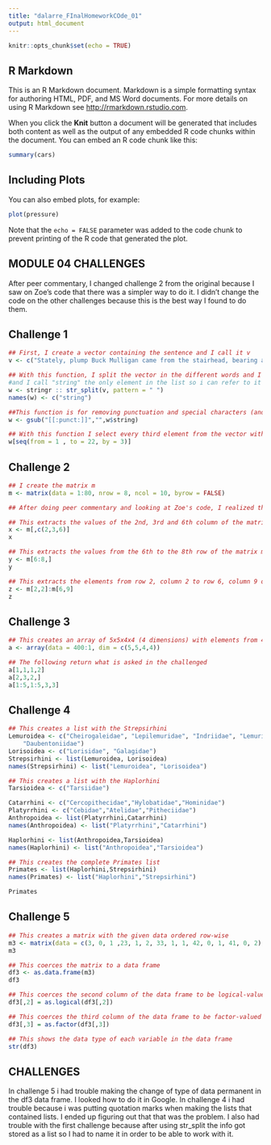 ```yaml
---
title: "dalarre_FInalHomeworkCOde_01"
output: html_document
---
```


```r
knitr::opts_chunk$set(echo = TRUE)
```

## R Markdown

This is an R Markdown document. Markdown is a simple formatting syntax for authoring HTML, PDF, and MS Word documents. For more details on using R Markdown see <http://rmarkdown.rstudio.com>.

When you click the **Knit** button a document will be generated that includes both content as well as the output of any embedded R code chunks within the document. You can embed an R code chunk like this:

```r
summary(cars)
```

## Including Plots

You can also embed plots, for example:

```r
plot(pressure)
```

Note that the `echo = FALSE` parameter was added to the code chunk to prevent printing of the R code that generated the plot.


## MODULE 04 CHALLENGES

After peer commentary, I changed challenge 2 from the original because I saw on Zoe's code that there was a simpler way to do it. I didn't change the code on the other challenges because this is the best way I found to do them.

## Challenge 1

```r

## First, I create a vector containing the sentence and I call it v
v <- c("Stately, plump Buck Mulligan came from the stairhead, bearing a bowl of lather on which a mirror and a razor lay crossed.")

## With this function, I split the vector in the different words and I call this new separate list w (I don't know why it is stored as a list and not as a vector), 
#and I call "string" the only element in the list so i can refer to it later
w <- stringr :: str_split(v, pattern = " ")
names(w) <- c("string")

##This function is for removing punctuation and special characters (and it gets the info stored as a vector)
w <- gsub("[[:punct:]]","",w$string)

## With this function I select every third element from the vector with the separate words
w[seq(from = 1 , to = 22, by = 3)]


```


## Challenge 2

```r

## I create the matrix m
m <- matrix(data = 1:80, nrow = 8, ncol = 10, byrow = FALSE)

## After doing peer commentary and looking at Zoe's code, I realized that I could do this challenge in a simpler way than what I did on my original homework code, because I was creating vectors, which wasn't necessary, so I changed it here:

## This extracts the values of the 2nd, 3rd and 6th column of the matrix m and assings them to x
x <- m[,c(2,3,6)]
x

## This extracts the values from the 6th to the 8th row of the matrix m and assings them to y
y <- m[6:8,]
y

## This extracts the elements from row 2, column 2 to row 6, column 9 of the matrix m and assings them to z
z <- m[2,2]:m[6,9]
z
```


## Challenge 3

```r

## This creates an array of 5x5x4x4 (4 dimensions) with elements from 400 to 1 in a descending order
a <- array(data = 400:1, dim = c(5,5,4,4))

## The following return what is asked in the challenged
a[1,1,1,2]
a[2,3,2,]
a[1:5,1:5,3,3]

```


## Challenge 4

```r

## This creates a list with the Strepsirhini
Lemuroidea <- c("Cheirogaleidae", "Lepilemuridae", "Indriidae", "Lemuridae",
    "Daubentoniidae")
Lorisoidea <- c("Lorisidae", "Galagidae")
Strepsirhini <- list(Lemuroidea, Lorisoidea)
names(Strepsirhini) <- list("Lemuroidea", "Lorisoidea")

## This creates a list with the Haplorhini
Tarsioidea <- c("Tarsiidae")

Catarrhini <- c("Cercopithecidae","Hylobatidae","Hominidae")
Platyrrhini <- c("Cebidae","Atelidae","Pitheciidae")
Anthropoidea <- list(Platyrrhini,Catarrhini)
names(Anthropoidea) <- list("Platyrrhini","Catarrhini")

Haplorhini <- list(Anthropoidea,Tarsioidea)
names(Haplorhini) <- list("Anthropoidea","Tarsioidea")

## This creates the complete Primates list
Primates <- list(Haplorhini,Strepsirhini)
names(Primates) <- list("Haplorhini","Strepsirhini")

Primates
```


## Challenge 5

```r

## This creates a matrix with the given data ordered row-wise
m3 <- matrix(data = c(3, 0, 1 ,23, 1, 2, 33, 1, 1, 42, 0, 1, 41, 0, 2), nrow = 5, ncol = 3, byrow = TRUE)
m3

## This coerces the matrix to a data frame
df3 <- as.data.frame(m3)
df3

## This coerces the second column of the data frame to be logical-valued
df3[,2] = as.logical(df3[,2])

## This coerces the third column of the data frame to be factor-valued
df3[,3] = as.factor(df3[,3])

## This shows the data type of each variable in the data frame
str(df3)

```

## CHALLENGES
In challenge 5 i had trouble making the change of type of data permanent in the df3 data frame. I looked how to do it in Google.
In challenge 4 i had trouble because i was putting quotation marks when making the lists that contained lists. I ended up figuring out that that was the problem.
I also had trouble with the first challenge because after using str_split the info got stored as a list so I had to name it in order to be able to work with it.